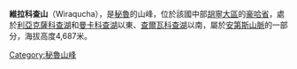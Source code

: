 {{Coord|12|1|43|S|75|43|13|W|display=title}}

'''維拉科查山'''（Wiraqucha），是[[秘魯|秘魯]]的山峰，位於該國中部[[胡寧大區|胡寧大區]]的[[豪哈省|豪哈省]]，處於[[利亞克薩科查湖|利亞克薩科查湖]]和[[曼卡科查湖|曼卡科查湖]]以東、[[查爾瓦科查湖|查爾瓦科查湖]]以南，屬於[[安第斯山脈|安第斯山脈]]的一部分，海拔高度4,687米。
 
{{Peru-geo-stub}}
[[Category:秘魯山峰|Category:秘魯山峰]]